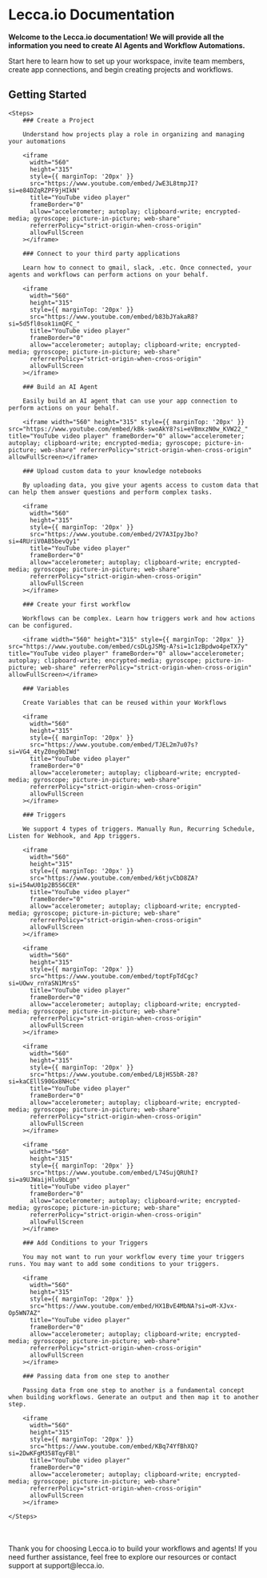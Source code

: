 
# Lecca.io Documentation

**Welcome to the Lecca.io documentation! We will provide all the information you need to create AI Agents and Workflow Automations.**

<Callout emoji="👋" type="info">
  Start here to learn how to set up your workspace, invite team members, create
  app connections, and begin creating projects and workflows.
</Callout>

## Getting Started

    <Steps>
        ### Create a Project

        Understand how projects play a role in organizing and managing your automations

        <iframe
          width="560"
          height="315"
          style={{ marginTop: '20px' }}
          src="https://www.youtube.com/embed/JwE3L8tmpJI?si=e84DZqRZPF9jHIkN"
          title="YouTube video player"
          frameBorder="0"
          allow="accelerometer; autoplay; clipboard-write; encrypted-media; gyroscope; picture-in-picture; web-share"
          referrerPolicy="strict-origin-when-cross-origin"
          allowFullScreen
        ></iframe>

        ### Connect to your third party applications

        Learn how to connect to gmail, slack, .etc. Once connected, your agents and workflows can perform actions on your behalf.

        <iframe
          width="560"
          height="315"
          style={{ marginTop: '20px' }}
          src="https://www.youtube.com/embed/b83bJYakaR8?si=5d5fl0sok1imQFC_"
          title="YouTube video player"
          frameBorder="0"
          allow="accelerometer; autoplay; clipboard-write; encrypted-media; gyroscope; picture-in-picture; web-share"
          referrerPolicy="strict-origin-when-cross-origin"
          allowFullScreen
        ></iframe>

        ### Build an AI Agent

        Easily build an AI agent that can use your app connection to perform actions on your behalf.

        <iframe width="560" height="315" style={{ marginTop: '20px' }} src="https://www.youtube.com/embed/kBk-swoAkY8?si=eVBmxzN0w_KVW22_" title="YouTube video player" frameBorder="0" allow="accelerometer; autoplay; clipboard-write; encrypted-media; gyroscope; picture-in-picture; web-share" referrerPolicy="strict-origin-when-cross-origin" allowFullScreen></iframe>

        ### Upload custom data to your knowledge notebooks

        By uploading data, you give your agents access to custom data that can help them answer questions and perform complex tasks.

        <iframe
          width="560"
          height="315"
          style={{ marginTop: '20px' }}
          src="https://www.youtube.com/embed/2V7A3IpyJbo?si=4RUriV0AB5bevQy1"
          title="YouTube video player"
          frameBorder="0"
          allow="accelerometer; autoplay; clipboard-write; encrypted-media; gyroscope; picture-in-picture; web-share"
          referrerPolicy="strict-origin-when-cross-origin"
          allowFullScreen
        ></iframe>

        ### Create your first workflow

        Workflows can be complex. Learn how triggers work and how actions can be configured.

        <iframe width="560" height="315" style={{ marginTop: '20px' }} src="https://www.youtube.com/embed/csDLgJSMg-A?si=1c1zBpdwo4peTX7y" title="YouTube video player" frameBorder="0" allow="accelerometer; autoplay; clipboard-write; encrypted-media; gyroscope; picture-in-picture; web-share" referrerPolicy="strict-origin-when-cross-origin" allowFullScreen></iframe>

        ### Variables

        Create Variables that can be reused within your Workflows

        <iframe
          width="560"
          height="315"
          style={{ marginTop: '20px' }}
          src="https://www.youtube.com/embed/TJEL2m7u07s?si=VG4_4tyZ0ng9bIWd"
          title="YouTube video player"
          frameBorder="0"
          allow="accelerometer; autoplay; clipboard-write; encrypted-media; gyroscope; picture-in-picture; web-share"
          referrerPolicy="strict-origin-when-cross-origin"
          allowFullScreen
        ></iframe>

        ### Triggers

        We support 4 types of triggers. Manually Run, Recurring Schedule, Listen for Webhook, and App triggers.

        <iframe
          width="560"
          height="315"
          style={{ marginTop: '20px' }}
          src="https://www.youtube.com/embed/k6tjvCbD8ZA?si=i54wU01p2B5S6CER"
          title="YouTube video player"
          frameBorder="0"
          allow="accelerometer; autoplay; clipboard-write; encrypted-media; gyroscope; picture-in-picture; web-share"
          referrerPolicy="strict-origin-when-cross-origin"
          allowFullScreen
        ></iframe>

        <iframe
          width="560"
          height="315"
          style={{ marginTop: '20px' }}
          src="https://www.youtube.com/embed/toptFpTdCgc?si=UOwv_rnYaSN1MrsS"
          title="YouTube video player"
          frameBorder="0"
          allow="accelerometer; autoplay; clipboard-write; encrypted-media; gyroscope; picture-in-picture; web-share"
          referrerPolicy="strict-origin-when-cross-origin"
          allowFullScreen
        ></iframe>

        <iframe
          width="560"
          height="315"
          style={{ marginTop: '20px' }}
          src="https://www.youtube.com/embed/L8jHS5bR-28?si=kaCEllS90Gx8NHcC"
          title="YouTube video player"
          frameBorder="0"
          allow="accelerometer; autoplay; clipboard-write; encrypted-media; gyroscope; picture-in-picture; web-share"
          referrerPolicy="strict-origin-when-cross-origin"
          allowFullScreen
        ></iframe>

        <iframe
          width="560"
          height="315"
          style={{ marginTop: '20px' }}
          src="https://www.youtube.com/embed/L74SujQRUhI?si=a9UJWaijHlu9bLgn"
          title="YouTube video player"
          frameBorder="0"
          allow="accelerometer; autoplay; clipboard-write; encrypted-media; gyroscope; picture-in-picture; web-share"
          referrerPolicy="strict-origin-when-cross-origin"
          allowFullScreen
        ></iframe>

        ### Add Conditions to your Triggers

        You may not want to run your workflow every time your triggers runs. You may want to add some conditions to your triggers.

        <iframe
          width="560"
          height="315"
          style={{ marginTop: '20px' }}
          src="https://www.youtube.com/embed/HX1BvE4MbNA?si=oM-XJvx-Op5WN7AZ"
          title="YouTube video player"
          frameBorder="0"
          allow="accelerometer; autoplay; clipboard-write; encrypted-media; gyroscope; picture-in-picture; web-share"
          referrerPolicy="strict-origin-when-cross-origin"
          allowFullScreen
        ></iframe>

        ### Passing data from one step to another

        Passing data from one step to another is a fundamental concept when building workflows. Generate an output and then map it to another step.

        <iframe
          width="560"
          height="315"
          style={{ marginTop: '20px' }}
          src="https://www.youtube.com/embed/KBq74YfBhXQ?si=2DwKFgM358TqyFBl"
          title="YouTube video player"
          frameBorder="0"
          allow="accelerometer; autoplay; clipboard-write; encrypted-media; gyroscope; picture-in-picture; web-share"
          referrerPolicy="strict-origin-when-cross-origin"
          allowFullScreen
        ></iframe>

    </Steps>

<br />
<br />

<Callout emoji="✨">
  Thank you for choosing Lecca.io to build your workflows and agents! If you
  need further assistance, feel free to explore our resources or contact support
  at support@lecca.io.
</Callout>

